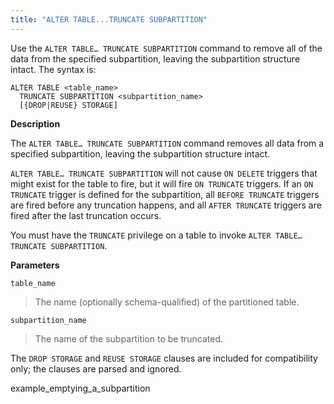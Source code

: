 ```yaml
---
title: "ALTER TABLE...TRUNCATE SUBPARTITION"
---
```


<div id="alter_table_truncate_subpartition" class="registered_link"></div>


Use the `ALTER TABLE… TRUNCATE SUBPARTITION` command to remove all of the data from the specified subpartition, leaving the subpartition structure intact. The syntax is:

``` text
ALTER TABLE <table_name>
  TRUNCATE SUBPARTITION <subpartition_name>
  [{DROP|REUSE} STORAGE]
```

**Description**

The `ALTER TABLE… TRUNCATE SUBPARTITION` command removes all data from a specified subpartition, leaving the subpartition structure intact.

`ALTER TABLE… TRUNCATE SUBPARTITION` will not cause `ON DELETE` triggers that might exist for the table to fire, but it will fire `ON TRUNCATE` triggers. If an `ON TRUNCATE` trigger is defined for the subpartition, all `BEFORE TRUNCATE` triggers are fired before any truncation happens, and all `AFTER TRUNCATE` triggers are fired after the last truncation occurs.

You must have the `TRUNCATE` privilege on a table to invoke `ALTER TABLE… TRUNCATE SUBPARTITION`.

**Parameters**

`table_name`

> The name (optionally schema-qualified) of the partitioned table.

`subpartition_name`

> The name of the subpartition to be truncated.

The `DROP STORAGE` and `REUSE STORAGE` clauses are included for compatibility only; the clauses are parsed and ignored.

<div class="toctree" maxdepth="3">

example\_emptying\_a\_subpartition

</div>
